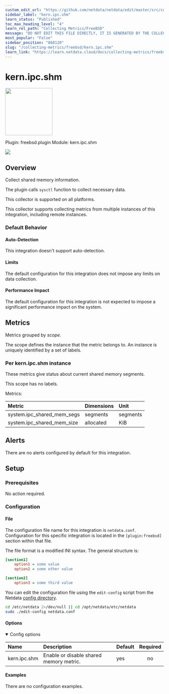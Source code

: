 ```yaml
---
custom_edit_url: "https://github.com/netdata/netdata/edit/master/src/collectors/freebsd.plugin/metadata.yaml"
sidebar_label: "kern.ipc.shm"
learn_status: "Published"
toc_max_heading_level: "4"
learn_rel_path: "Collecting Metrics/FreeBSD"
message: "DO NOT EDIT THIS FILE DIRECTLY, IT IS GENERATED BY THE COLLECTOR'S metadata.yaml FILE"
most_popular: "False"
sidebar_position: "868120"
slug: "/collecting-metrics/freebsd/kern.ipc.shm"
learn_link: "https://learn.netdata.cloud/docs/collecting-metrics/freebsd/kern.ipc.shm"
---
```



# kern.ipc.shm


<img src="https://netdata.cloud/img/memory.svg" width="150"/>


Plugin: freebsd.plugin
Module: kern.ipc.shm

<img src="https://img.shields.io/badge/maintained%20by-Netdata-%2300ab44" />

## Overview

Collect shared memory information.

The plugin calls `sysctl` function to collect necessary data.

This collector is supported on all platforms.

This collector supports collecting metrics from multiple instances of this integration, including remote instances.


### Default Behavior

#### Auto-Detection

This integration doesn't support auto-detection.

#### Limits

The default configuration for this integration does not impose any limits on data collection.

#### Performance Impact

The default configuration for this integration is not expected to impose a significant performance impact on the system.


## Metrics

Metrics grouped by *scope*.

The scope defines the instance that the metric belongs to. An instance is uniquely identified by a set of labels.



### Per kern.ipc.shm instance

These metrics give status about current shared memory segments.

This scope has no labels.

Metrics:

| Metric | Dimensions | Unit |
|:------|:----------|:----|
| system.ipc_shared_mem_segs | segments | segments |
| system.ipc_shared_mem_size | allocated | KiB |



## Alerts

There are no alerts configured by default for this integration.


## Setup

### Prerequisites

No action required.

### Configuration

#### File

The configuration file name for this integration is `netdata.conf`.
Configuration for this specific integration is located in the `[plugin:freebsd]` section within that file.

The file format is a modified INI syntax. The general structure is:

```ini
[section1]
    option1 = some value
    option2 = some other value

[section2]
    option3 = some third value
```
You can edit the configuration file using the `edit-config` script from the
Netdata [config directory](/docs/netdata-agent/configuration#the-netdata-config-directory).

```bash
cd /etc/netdata 2>/dev/null || cd /opt/netdata/etc/netdata
sudo ./edit-config netdata.conf
```
#### Options



<details open><summary>Config options</summary>

| Name | Description | Default | Required |
|:----|:-----------|:-------|:--------:|
| kern.ipc.shm | Enable or disable shared memory metric. | yes | no |

</details>

#### Examples
There are no configuration examples.


